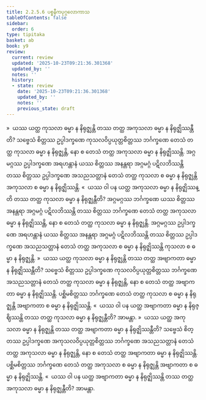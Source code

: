 ```yaml
---
title: 2.2.5.6 ပစ္စနီကပုဂ္ဂလောကာသ
tableOfContents: false
sidebar:
  order: 6
type: tipitaka
basket: ab
book: y9
review:
  current: review
  updated: '2025-10-23T09:21:36.301368'
  updated_by: ''
  notes: ''
  history:
  - state: review
    date: '2025-10-23T09:21:36.301368'
    updated_by: ''
    notes: ''
    previous_state: draft
---
```



<ReviewStatus review={frontmatter.review} showDetails={true} />

<HypothesisAnnotation frontmatter={frontmatter} />

<DynamicBreadcrumb />

<Division number="151" book="y9" e="ch" v="35" p="47">

<Paragraph number="646" book="y9">
»  ယဿ ယတ္ထ ကုသလာ ဓမ္မာ န နိရုဇ္ဈန္တိ တဿ တတ္ထ အကုသလာ ဓမ္မာ န နိရုဇ္ဈိဿန္တီတိ?
</Paragraph>

<Paragraph number="647" book="y9">
သဗ္ဗေသံ စိတ္တဿ ဥပ္ပါဒက္ခဏေ ကုသလဝိပ္ပယုတ္တစိတ္တဿ ဘင်္ဂက္ခဏေ တေသံ တတ္ထ ကုသလာ ဓမ္မာ န နိရုဇ္ဈန္တိ, နော စ တေသံ တတ္ထ အကုသလာ ဓမ္မာ န နိရုဇ္ဈိဿန္တိ. အဂ္ဂမဂ္ဂဿ ဥပ္ပါဒက္ခဏေ အရဟန္တာနံ ယဿ စိတ္တဿ အနန္တရာ အဂ္ဂမဂ္ဂံ ပဋိလဘိဿန္တိ တဿ စိတ္တဿ ဥပ္ပါဒက္ခဏေ အသညသတ္တာနံ တေသံ တတ္ထ ကုသလာ စ ဓမ္မာ န နိရုဇ္ဈန္တိ အကုသလာ စ ဓမ္မာ န နိရုဇ္ဈိဿန္တိ.
</Paragraph>

<Paragraph number="648" book="y9">
«  ယဿ ဝါ ပန ယတ္ထ အကုသလာ ဓမ္မာ န နိရုဇ္ဈိဿန္တိ တဿ တတ္ထ ကုသလာ ဓမ္မာ န နိရုဇ္ဈန္တီတိ?
</Paragraph>

<Paragraph number="649" book="y9">
အဂ္ဂမဂ္ဂဿ ဘင်္ဂက္ခဏေ ယဿ စိတ္တဿ အနန္တရာ အဂ္ဂမဂ္ဂံ ပဋိလဘိဿန္တိ တဿ စိတ္တဿ ဘင်္ဂက္ခဏေ တေသံ တတ္ထ အကုသလာ ဓမ္မာ န နိရုဇ္ဈိဿန္တိ, နော စ တေသံ တတ္ထ ကုသလာ ဓမ္မာ န နိရုဇ္ဈန္တိ. အဂ္ဂမဂ္ဂဿ ဥပ္ပါဒက္ခဏေ အရဟန္တာနံ ယဿ စိတ္တဿ အနန္တရာ အဂ္ဂမဂ္ဂံ ပဋိလဘိဿန္တိ တဿ စိတ္တဿ ဥပ္ပါဒက္ခဏေ အသညသတ္တာနံ တေသံ တတ္ထ အကုသလာ စ ဓမ္မာ န နိရုဇ္ဈိဿန္တိ ကုသလာ စ ဓမ္မာ န နိရုဇ္ဈန္တိ.
</Paragraph>

<Paragraph number="650" book="y9">
»  ယဿ ယတ္ထ ကုသလာ ဓမ္မာ န နိရုဇ္ဈန္တိ တဿ တတ္ထ အဗျာကတာ ဓမ္မာ န နိရုဇ္ဈိဿန္တီတိ?
</Paragraph>

<Paragraph number="651" book="y9">
သဗ္ဗေသံ စိတ္တဿ ဥပ္ပါဒက္ခဏေ ကုသလဝိပ္ပယုတ္တစိတ္တဿ ဘင်္ဂက္ခဏေ အသညသတ္တာနံ တေသံ တတ္ထ ကုသလာ ဓမ္မာ န နိရုဇ္ဈန္တိ, နော စ တေသံ တတ္ထ အဗျာကတာ ဓမ္မာ န နိရုဇ္ဈိဿန္တိ. ပစ္ဆိမစိတ္တဿ ဘင်္ဂက္ခဏေ တေသံ တတ္ထ ကုသလာ စ ဓမ္မာ န နိရုဇ္ဈန္တိ အဗျာကတာ စ ဓမ္မာ န နိရုဇ္ဈိဿန္တိ.
</Paragraph>

<Paragraph number="652" book="y9">
«  ယဿ ဝါ ပန ယတ္ထ အဗျာကတာ ဓမ္မာ န နိရုဇ္ဈိဿန္တိ တဿ တတ္ထ ကုသလာ ဓမ္မာ န နိရုဇ္ဈန္တီတိ? အာမန္တာ.
</Paragraph>

</Division>
<Division number="152" book="y9" e="ch" v="35" p="47">

<Paragraph number="653" book="y9">
»  ယဿ ယတ္ထ အကုသလာ ဓမ္မာ န နိရုဇ္ဈန္တိ တဿ တတ္ထ အဗျာကတာ ဓမ္မာ န နိရုဇ္ဈိဿန္တီတိ?
</Paragraph>

<Paragraph number="654" book="y9">
သဗ္ဗေသံ စိတ္တဿ ဥပ္ပါဒက္ခဏေ အကုသလဝိပ္ပယုတ္တစိတ္တဿ ဘင်္ဂက္ခဏေ အသညသတ္တာနံ တေသံ တတ္ထ အကုသလာ ဓမ္မာ န နိရုဇ္ဈန္တိ, နော စ တေသံ တတ္ထ အဗျာကတာ ဓမ္မာ န နိရုဇ္ဈိဿန္တိ. ပစ္ဆိမစိတ္တဿ ဘင်္ဂက္ခဏေ တေသံ တတ္ထ အကုသလာ စ ဓမ္မာ န နိရုဇ္ဈန္တိ အဗျာကတာ စ ဓမ္မာ န နိရုဇ္ဈိဿန္တိ.
</Paragraph>

<Paragraph number="655" book="y9">
«  ယဿ ဝါ ပန ယတ္ထ အဗျာကတာ ဓမ္မာ န နိရုဇ္ဈိဿန္တိ တဿ တတ္ထ အကုသလာ ဓမ္မာ န နိရုဇ္ဈန္တီတိ? အာမန္တာ.
</Paragraph>
</Division>